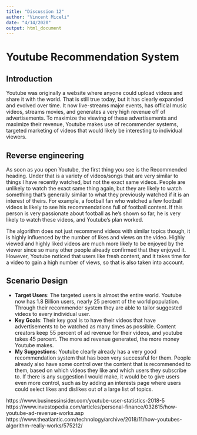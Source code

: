 ---
title: "Discussion 12"
author: "Vincent Miceli"
date: "4/14/2020"
output: html_document
---

# Youtube Recommendation System

## Introduction

Youtube was originally a website where anyone could upload videos and share it with the world.  That is still true today, but it has clearly expanded and evolved over time.  It now live-streams major events, has official music videos, streams movies, and generates a very high revenue off of advertisements. To maximize the viewing of these advertisements and maximize their revenue, Youtube makes use of recommender systems, targeted marketing of videos that would likely be interesting to individual viewers.

## Reverse engineering

As soon as you open Youtube, the first thing you see is the Recommended heading. Under that is a variety of videos/songs that are very similar to things I have recently watched, but not the exact same videos.  People are unlikely to watch the exact same thing again, but they are likely to watch something that's generally similar to what they previously watched if it is an interest of theirs.  For example, a football fan who watched a few football videos is likely to see his recommendations full of football content.  If this person is very passionate about football as he's shown so far, he is very likely to watch these videos, and Youtube's plan worked.

The algorithm does not just recommend videos with similar topics though, it is highly influenced by the number of likes and views on the video.  Highly viewed and highly liked videos are much more likely to be enjoyed by the viewer since so many other people already confirmed that they enjoyed it.  However, Youtube noticed that users like fresh content, and it takes time for a video to gain a high number of views, so that is also taken into account.

## Scenario Design

* **Target Users**: The targeted users is almost the entire world.  Youtube now has 1.8 Billion users, nearly 25 percent of the world population. Through their recommender system they are able to tailor suggested videos to every individual user.  
* **Key Goals**: Their key goal is to have their videos that have advertisements to be watched as many times as possible.  Content creators keep 55 percent of ad revenue for their videos, and youtube takes 45 percent.  The more ad revenue generated, the more money Youtube makes. 
* **My Suggestions**: Youtube clearly already has a very good recommendation system that has been very successful for them.  People already also have some control over the content that is recommended to them, based on which videos they like and which users they subscribe to.  If there is any suggestion I would make, it would be to give users even more control, such as by adding an interests page where users could select likes and dislikes out of a large list of topics.

https://www.businessinsider.com/youtube-user-statistics-2018-5
https://www.investopedia.com/articles/personal-finance/032615/how-youtube-ad-revenue-works.asp
https://www.theatlantic.com/technology/archive/2018/11/how-youtubes-algorithm-really-works/575212/